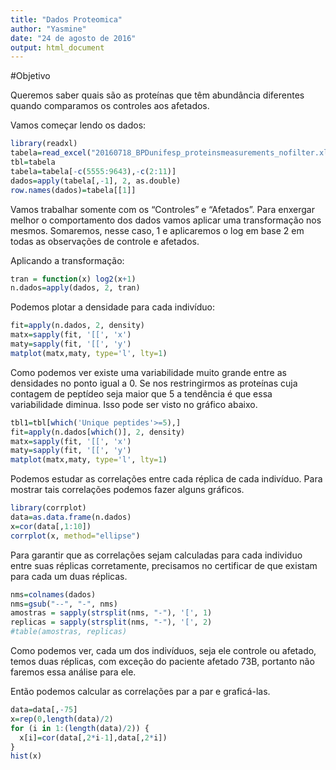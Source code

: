 ```yaml
---
title: "Dados Proteomica"
author: "Yasmine"
date: "24 de agosto de 2016"
output: html_document
---
```


#Objetivo

Queremos saber quais são as proteínas que têm abundância diferentes quando comparamos os controles aos afetados.

Vamos começar lendo os dados:
```r
library(readxl)
tabela=read_excel("20160718_BPDunifesp_proteinsmeasurements_nofilter.xlsx", skip=2)
tbl=tabela
tabela=tabela[-c(5555:9643),-c(2:11)]
dados=apply(tabela[,-1], 2, as.double)
row.names(dados)=tabela[[1]]
```

Vamos trabalhar somente com os "Controles" e "Afetados". Para enxergar melhor o comportamento dos dados vamos aplicar uma transformação nos mesmos. Somaremos, nesse caso,  1 e aplicaremos o log em base 2 em todas as observações de controle e afetados.

Aplicando a transformação:
```r
tran = function(x) log2(x+1)
n.dados=apply(dados, 2, tran)
```

Podemos plotar a densidade para cada indivíduo:
```r
fit=apply(n.dados, 2, density)
matx=sapply(fit, '[[', 'x')
maty=sapply(fit, '[[', 'y')
matplot(matx,maty, type='l', lty=1)
```

Como podemos ver existe uma variabilidade muito grande entre as densidades no ponto igual a 0. Se nos restringirmos as proteínas cuja contagem de peptídeo seja maior que 5 a tendência é que essa variabilidade diminua. Isso pode ser visto no gráfico abaixo.

```r
tbl1=tbl[which('Unique peptides'>=5),]
fit=apply(n.dados[which()], 2, density)
matx=sapply(fit, '[[', 'x')
maty=sapply(fit, '[[', 'y')
matplot(matx,maty, type='l', lty=1)
```


Podemos estudar as correlações entre cada réplica de cada indivíduo. Para mostrar tais correlações podemos fazer alguns gráficos.

```r
library(corrplot)
data=as.data.frame(n.dados)
x=cor(data[,1:10])
corrplot(x, method="ellipse")
```

Para garantir que as correlações sejam calculadas para cada individuo entre suas réplicas corretamente, precisamos no certificar de que existam para cada um duas réplicas.

```r
nms=colnames(dados)
nms=gsub("--", "-", nms)
amostras = sapply(strsplit(nms, "-"), '[', 1)
replicas = sapply(strsplit(nms, "-"), '[', 2)
#table(amostras, replicas)
```

Como podemos ver, cada um dos indivíduos, seja ele controle ou afetado, temos duas réplicas, com exceção do paciente afetado 73B, portanto não faremos essa análise para ele.

Então podemos calcular as correlações par a par e graficá-las.

```r
data=data[,-75]
x=rep(0,length(data)/2)
for (i in 1:(length(data)/2)) {
  x[i]=cor(data[,2*i-1],data[,2*i])
}
hist(x)
```
